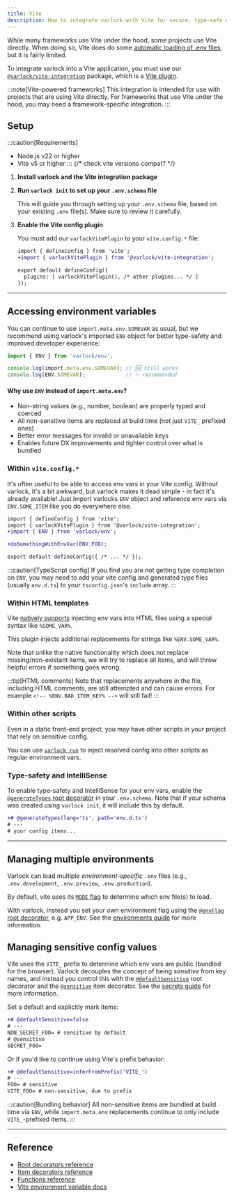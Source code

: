 ```yaml
---
title: Vite
description: How to integrate varlock with Vite for secure, type-safe environment management
---
```


<div class="page-badges">
  <Badge npmPackage="@varlock/vite-integration" />
</div>

While many frameworks use Vite under the hood, some projects use Vite directly. When doing so, Vite does do some [automatic loading of .env files](https://vite.dev/guide/env-and-mode.html), but it is fairly limited.

To integrate varlock into a Vite application, you must use our [`@varlock/vite-integration`](https://www.npmjs.com/package/@varlock/vite-integration) package, which is a [Vite plugin](https://vite.dev/guide/using-plugins.html).

:::note[Vite-powered frameworks]
This integration is intended for use with projects that are using Vite directly. For frameworks that use Vite under the hood, you may need a framework-specific integration.
:::

## Setup

:::caution[Requirements]
- Node.js v22 or higher
- Vite v5 or higher
:::
{/* check vite versions compat? */}

<Steps>

1. **Install varlock and the Vite integration package**
    <InstallJsDepsWidget packages="@varlock/vite-integration varlock" />

1. **Run `varlock init` to set up your `.env.schema` file**

    This will guide you through setting up your `.env.schema` file, based on your existing `.env` file(s). Make sure to review it carefully.

    <ExecCommandWidget command="varlock init" showBinary={false} />

1. **Enable the Vite config plugin**

    You must add our `varlockVitePlugin` to your `vite.config.*` file:

    ```diff lang="ts" title="vite.config.ts" add="varlockVitePlugin()"
    import { defineConfig } from 'vite';
    +import { varlockVitePlugin } from '@varlock/vite-integration';

    export default defineConfig({
      plugins: [ varlockVitePlugin(), /* other plugins... */ ]
    });
    ```
</Steps>

---

## Accessing environment variables

You can continue to use `import.meta.env.SOMEVAR` as usual, but we recommend using varlock's imported `ENV` object for better type-safety and improved developer experience:

```ts title="example.ts"
import { ENV } from 'varlock/env';

console.log(import.meta.env.SOMEVAR); // 🆗 still works
console.log(ENV.SOMEVAR);             // ✨ recommended
```

#### Why use `ENV` instead of `import.meta.env`?
- Non-string values (e.g., number, boolean) are properly typed and coerced
- All non-sensitive items are replaced at build time (not just `VITE_` prefixed ones)
- Better error messages for invalid or unavailable keys
- Enables future DX improvements and tighter control over what is bundled

### Within `vite.config.*`
It's often useful to be able to access env vars in your Vite config. Without varlock, it's a bit awkward, but varlock makes it dead simple - in fact it's already available! Just import varlocks `ENV` object and reference env vars via `ENV.SOME_ITEM` like you do everywhere else.

```diff lang="ts" title="vite.config.ts"
import { defineConfig } from 'vite';
import { varlockVitePlugin } from '@varlock/vite-integration';
+import { ENV } from 'varlock/env';

+doSomethingWithEnvVar(ENV.FOO);

export default defineConfig({ /* ... */ });
```

:::caution[TypeScript config]
If you find you are not getting type completion on `ENV`, you may need to add your vite config and generated type files (usually `env.d.ts`) to your `tsconfig.json`'s `include` array.
:::

### Within HTML templates
Vite [natively supports](https://vite.dev/guide/env-and-mode.html#html-constant-replacement) injecting env vars into HTML files using a special syntax like `%SOME_VAR%`.

This plugin injects additional replacements for strings like `%ENV.SOME_VAR%`.

Note that unlike the native functionality which does not replace missing/non-existant items, we will try to replace all items, and will throw helpful errors if something goes wrong.

:::tip[HTML comments]
Note that replacements anywhere in the file, including HTML comments, are still attempted and can cause errors. For example `<!-- %ENV.BAD_ITEM_KEY% -->` will still fail!
:::

### Within other scripts

Even in a static front-end project, you may have other scripts in your project that rely on sensitive config.

You can use [`varlock run`](/reference/cli-commands/#varlock-run) to inject resolved config into other scripts as regular environment vars.

<ExecCommandWidget command="varlock run -- node ./script.js" showBinary={false} />


### Type-safety and IntelliSense

To enable type-safety and IntelliSense for your env vars, enable the [`@generateTypes` root decorator](/reference/root-decorators/#generatetypes) in your `.env.schema`. Note that if your schema was created using `varlock init`, it will include this by default.

```diff lang="env-spec" title=".env.schema"
+# @generateTypes(lang='ts', path='env.d.ts')
# ---
# your config items...
```


---

## Managing multiple environments

Varlock can load multiple _environment-specific_ `.env` files (e.g., `.env.development`, `.env.preview`, `.env.production`).

By default, vite uses its [`MODE` flag](https://vite.dev/guide/env-and-mode.html#modes) to determine which env file(s) to load.

With varlock, instead you set your own environment flag using the [`@envFlag` root decorator](/reference/root-decorators/#envflag), e.g. `APP_ENV`. See the [environments guide](/guides/environments) for more information.


## Managing sensitive config values

Vite uses the `VITE_` prefix to determine which env vars are public (bundled for the browser). Varlock decouples the concept of being _sensitive_ from key names, and instead you control this with the [`@defaultSensitive`](/reference/root-decorators/#defaultsensitive) root decorator and the [`@sensitive`](/reference/item-decorators/#sensitive) item decorator. See the [secrets guide](/guides/secrets) for more information.

Set a default and explicitly mark items:

```diff lang="env-spec" title=".env.schema" add="@sensitive"
+# @defaultSensitive=false
# ---
NON_SECRET_FOO= # sensitive by default
# @sensitive
SECRET_FOO= 
```

Or if you'd like to continue using Vite's prefix behavior:

```diff lang="env-spec" title=".env.schema"
+# @defaultSensitive=inferFromPrefix('VITE_')
# ---
FOO= # sensitive
VITE_FOO= # non-sensitive, due to prefix
```



:::caution[Bundling behavior]
All non-sensitive items are bundled at build time via `ENV`, while `import.meta.env` replacements continue to only include `VITE_`-prefixed items.
:::



---

## Reference
- [Root decorators reference](/reference/root-decorators)
- [Item decorators reference](/reference/item-decorators)
- [Functions reference](/reference/functions)
- [Vite environment variable docs](https://vite.dev/guide/env-and-mode.html#modes)
